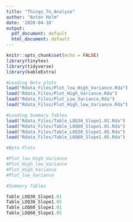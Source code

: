```yaml
---
title: "Things_To_Analyse"
author: "Anton Holm"
date: '2020-04-18'
output:
  pdf_document: default
  html_document: default
---
```


```r
knitr::opts_chunk$set(echo = FALSE)
library(tinytex)
library(tidyverse)
library(kableExtra)
```

```r
#Loading Beta plots
load("Rdata_Files/Plot_low_High_Variance.Rda")
load("Rdata_Files/Plot_High_Variance.Rda")
load("Rdata_Files/Plot_Low_Variance.Rda")
load("Rdata_Files/Plot_High_low_Variance.Rda")

#Loading Summary Tables
load("Rdata_Files/Table_LOQ30_Slope1.01.Rda")
load("Rdata_Files/Table_LOQ60_Slope1.01.Rda")
load("Rdata_Files/Table_LOQ30_Slope1.05.Rda")
load("Rdata_Files/Table_LOQ60_Slope1.05.Rda")
```


```r
#Beta Plots

#Plot_low_High_Variance
#Plot_High_low_Variance
#Plot_High_Variance
#Plot_low_Variance
```


```r
#Summary Tables

Table_LOQ30_Slope1.01
Table_LOQ30_Slope1.05
Table_LOQ60_Slope1.01
Table_LOQ60_Slope1.05
```